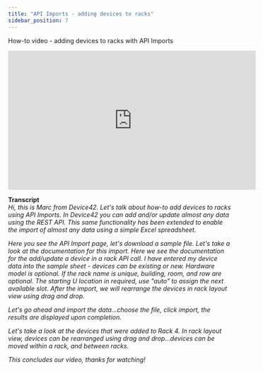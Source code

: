 ```yaml
---
title: "API Imports - adding devices to racks"
sidebar_position: 7
---
```


How-to video - adding devices to racks with API Imports

<iframe width="560" height="315" src="https://www.youtube.com/embed/wLxkJ4iryNE" frameborder="0" allow="autoplay; encrypted-media" allowfullscreen></iframe>

**Transcript**  
_Hi, this is Marc from Device42. Let's talk about how-to add devices to racks using API Imports. In Device42 you can add and/or update almost any data using the REST API. This same functionality has been extended to enable the import of almost any data using a simple Excel spreadsheet._

_Here you see the API Import page, let's download a sample file. Let's take a look at the documentation for this import. Here we see the documentation for the add/update a device in a rack API call. I have entered my device data into the sample sheet - devices can be existing or new. Hardware model is optional. If the rack name is unique, building, room, and row are optional. The starting U location in required, use "auto" to assign the next available slot. After the import, we will rearrange the devices in rack layout view using drag and drop._

_Let's go ahead and import the data...choose the file, click import, the results are displayed upon completion._

_Let's take a look at the devices that were added to Rack 4. In rack layout view, devices can be rearranged using drag and drop...devices can be moved within a rack, and between racks._

_This concludes our video, thanks for watching!_
